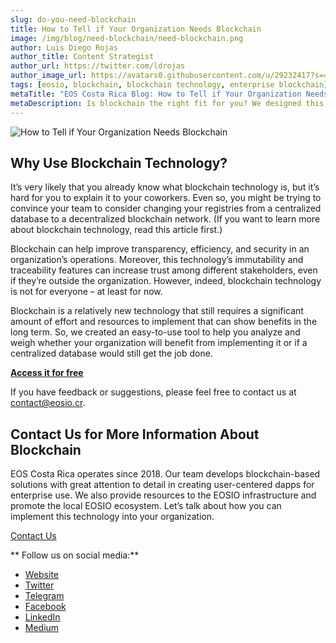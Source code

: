 ```yaml
---
slug: do-you-need-blockchain
title: How to Tell if Your Organization Needs Blockchain
image: /img/blog/need-blockchain/need-blockchain.png
author: Luis Diego Rojas
author_title: Content Strategist
author_url: https://twitter.com/ldrojas
author_image_url: https://avatars0.githubusercontent.com/u/29232417?s=400&u=032f18555bd97e3d90f3ddfb5b2dc72dfcf0d11b&v=4
tags: [eosio, blockchain, blockchain technology, enterprise blockchain]
metaTitle: "EOS Costa Rica Blog: How to Tell if Your Organization Needs Blockchain"
metaDescription: Is blockchain the right fit for you? We designed this tool to help you analyze if blockchain will benefit your organization.
---
```



![How to Tell if Your Organization Needs Blockchain](/img/blog/need-blockchain/need-blockchain.png)

## Why Use Blockchain Technology?

It’s very likely that you already know what blockchain technology is, but it’s hard for you to explain it to your coworkers. Even so, you might be trying to convince your team to consider changing your registries from a centralized database to a decentralized blockchain network. (If you want to learn more about blockchain technology, read this article first.)

Blockchain can help improve transparency, efficiency, and security in an organization’s operations. Moreover, this technology’s immutability and traceability features can increase trust among different stakeholders, even if they’re outside the organization. However, indeed, blockchain technology is not for everyone – at least for now. 

Blockchain is a relatively new technology that still requires a significant amount of effort and resources to implement that can show benefits in the long term. So, we created an easy-to-use tool to help you analyze and weigh whether your organization will benefit from implementing it or if a centralized database would still get the job done. 

<b>
    <a
        target="_blank"
        href={useBaseUrl("/do-you-need-blockchain")}>
        Access it for free
    </a>
</b>


<!--truncate-->

If you have feedback or suggestions, please feel free to contact us at <contact@eosio.cr>. 

## Contact Us for More Information About Blockchain

EOS Costa Rica operates since 2018. Our team develops blockchain-based solutions with great attention to detail in creating user-centered dapps for enterprise use. We also provide resources to the EOSIO infrastructure and promote the local EOSIO ecosystem. Let’s talk about how you can implement this technology into your organization. 

[Contact Us](https://eoscostarica.io/contact-us)

** Follow us on social media:**

*   [Website](https://eoscostarica.io)
*   [Twitter](https://twitter.com/eoscostarica)
*   [Telegram](https://t.me/eoscr)
*   [Facebook](https://www.facebook.com/costaricaeos/)
*   [LinkedIn](https://www.linkedin.com/company/eoscostarica/)
*   [Medium](https://medium.com/@eoscostarica)
